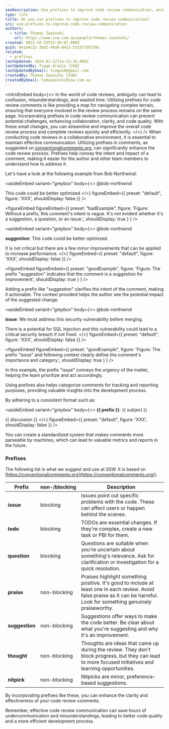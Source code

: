 ```yaml
---
seoDescription: Use prefixes to improve code review communication, ensuring clarity and collaboration among developers, and streamline the overall code review process.
type: rule
title: Do you use prefixes to improve code review communication?
uri: use-prefixes-to-improve-code-review-communication
authors:
  - title: Thomas Iwainski
    url: https://www.ssw.com.au/people/thomas-iwainski/
created: 2023-10-23T23:28:07.000Z
guid: 0e1a4c32-1bd2-49a8-8421-53157195738c
related:
  - prefixes
lastUpdated: 2024-01-12T14:13:16.000Z
lastUpdatedBy: Tiago Araújo [SSW]
lastUpdatedByEmail: tiagov8@gmail.com
createdBy: Thomas Iwainski [SSW]
createdByEmail: tomiwainski@ssw.com.au
---
```


<introEmbed
  body={<>
In the world of code reviews, ambiguity can lead to confusion, misunderstandings, and wasted time. Utilizing prefixes for code review comments is like providing a map for navigating complex terrain, ensuring that everyone involved in the review process remains on the same page. Incorporating prefixes in code review communication can prevent potential challenges, enhancing collaboration, clarity, and code quality. With these small changes, you can streamline and improve the overall code review process and complete reviews quickly and efficiently.
  </>}
/>
When conducting code reviews in a collaborative environment, it is essential to maintain effective communication. Utilizing prefixes in comments, as suggested on [conventionalcomments.org](https://conventionalcomments.org), can significantly enhance the code review process. Prefixes help convey the intent and impact of a comment, making it easier for the author and other team members to understand how to address it.

Let's have a look at the following example from Bob Northwind:

<asideEmbed
  variant="greybox"
  body={<>
    @bob-northwind

This code could be better optimized
  </>}
  figureEmbed={{
    preset: "default",
    figure: 'XXX',
    shouldDisplay: false
  }}
/>

<figureEmbed figureEmbed={{
  preset: "badExample",
  figure: 'Figure: Without a prefix, this comment\'s intent is vague. It\'s not evident whether it\'s a suggestion, a question, or an issue.',
  shouldDisplay: true
} } />


<asideEmbed
  variant="greybox"
  body={<>
    @bob-northwind

**suggestion**: This code could be better optimized.

It is not critical but there are a few minor improvements that can be applied to increase performance.
  </>}
  figureEmbed={{
    preset: "default",
    figure: 'XXX',
    shouldDisplay: false
  }}
/>

<figureEmbed figureEmbed={{
  preset: "goodExample",
  figure: 'Figure: The prefix "suggestion" indicates that the comment is a suggestion for improvement',
  shouldDisplay: true
} } />


Adding a prefix like "suggestion" clarifies the intent of the comment, making it actionable. The context provided helps the author see the potential impact of the suggested change.

<asideEmbed
  variant="greybox"
  body={<>
    @bob-northwind

**issue**: We must address this security vulnerability before merging.

There is a potential for SQL Injection and this vulnerability could lead to a critical security breach if not fixed.
  </>}
  figureEmbed={{
    preset: "default",
    figure: 'XXX',
    shouldDisplay: false
  }}
/>

<figureEmbed figureEmbed={{
  preset: "goodExample",
  figure: 'Figure: The prefix "issue" and following context clearly define the comment\'s importance and category.',
  shouldDisplay: true
} } />


In this example, the prefix "issue" conveys the urgency of the matter, helping the team prioritize and act accordingly.

Using prefixes also helps categorize comments for tracking and reporting purposes, providing valuable insights into the development process.

By adhering to a consistent format such as:

<asideEmbed
  variant="greybox"
  body={<>
    **&#123;&#123; prefix &#125;&#125;**: &#123;&#123; subject &#125;&#125;

&#123;&#123; discussion &#125;&#125;
  </>}
  figureEmbed={{
    preset: "default",
    figure: 'XXX',
    shouldDisplay: false
  }}
/>

You can create a standardized system that makes comments more parseable by machines, which can lead to valuable metrics and reports in the future.

### Prefixes

The following list is what we suggest and use at SSW. It is based on [https://conventionalcomments.org](https://conventionalcomments.org/).

| Prefix         | non-/blocking | Description                                                                                                                                                                 |
| -------------- | ------------- | --------------------------------------------------------------------------------------------------------------------------------------------------------------------------- |
| **issue**      | blocking      | Issues point out specific problems with the code. These can affect users or happen behind the scenes.                                                                       |
| **todo**       | blocking      | TODOs are essential changes. If they're complex, create a new task or PBI for them.                                                                                         |
| **question**   | blocking      | Questions are suitable when you're uncertain about something's relevance. Ask for clarification or investigation for a quick resolution.                                    |
| **praise**     | non-blocking  | Praises highlight something positive. It's good to include at least one in each review. Avoid false praise as it can be harmful. Look for something genuinely praiseworthy. |
| **suggestion** | non-blocking  | Suggestions offer ways to make the code better. Be clear about what you're suggesting and why it's an improvement.                                                          |
| **thought**    | non-blocking  | Thoughts are ideas that came up during the review. They don't block progress, but they can lead to more focused initiatives and learning opportunities.                     |
| **nitpick**    | non-blocking  | Nitpicks are minor, preference-based suggestions.                                                                                                                           |

By incorporating prefixes like these, you can enhance the clarity and effectiveness of your code review comments.

Remember, effective code review communication can save hours of undercommunication and misunderstandings, leading to better code quality and a more efficient development process.
